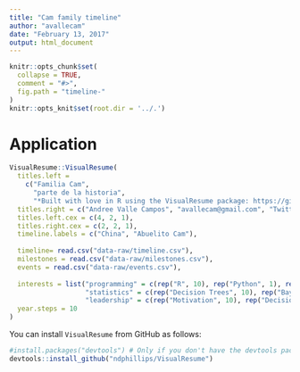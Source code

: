 ```yaml
---
title: "Cam family timeline"
author: "avallecam"
date: "February 13, 2017"
output: html_document
---
```


```r
knitr::opts_chunk$set(
  collapse = TRUE,
  comment = "#>",
  fig.path = "timeline-"
)
knitr::opts_knit$set(root.dir = '../.')
```

# Application

```r
VisualResume::VisualResume(
  titles.left = 
    c("Familia Cam", 
      "parte de la historia", 
      "*Built with love in R using the VisualResume package: https://github.com/ndphillips/VisualResume"),
  titles.right = c("Andree Valle Campos", "avallecam@gmail.com", "Twitter: @xctbl_mdm"),
  titles.left.cex = c(4, 2, 1),
  titles.right.cex = c(2, 2, 1),
  timeline.labels = c("China", "Abuelito Cam"),
  
  timeline= read.csv("data-raw/timeline.csv"),
  milestones = read.csv("data-raw/milestones.csv"),
  events = read.csv("data-raw/events.csv"),
  
  interests = list("programming" = c(rep("R", 10), rep("Python", 1), rep("JavaScript", 2), "MatLab"),
                   "statistics" = c(rep("Decision Trees", 10), rep("Bayesian", 5), rep("Regression", 3)),
                   "leadership" = c(rep("Motivation", 10), rep("Decision Making", 5), rep("Manipulation", 30))),
  year.steps = 10
)
```


You can install `VisualResume` from GitHub as follows:

```r
#install.packages("devtools") # Only if you don't have the devtools package
devtools::install_github("ndphillips/VisualResume")
```
